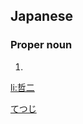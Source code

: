 ==Japanese==
{{ja-kanjitab|哲|二}}

===Proper noun===
{{ja-pos|proper|てつじ}}

# {{given name|male|lang=ja}}

[[Category:Japanese male given names|てつじ]]

[[li:哲二]]